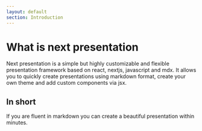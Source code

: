 ```yaml
---
layout: default
section: Introduction
---
```


# What is next presentation

Next presentation is a simple but highly customizable and flexible presentation framework based on react, nextjs, javascript and mdx.
It allows you to quickly create presentations using markdown format, create your own theme and add custom components via jsx.

## In short

If you are fluent in markdown you can create a beautiful presentation within minutes.

<SlideControl />

<Navbar sections={false} />
